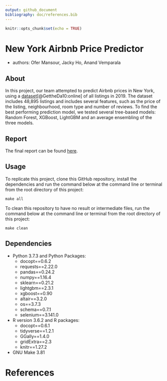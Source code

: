 ```yaml
---
output: github_document
bibliography: doc/references.bib
---
```


```r
knitr::opts_chunk$set(echo = TRUE)
```

# New York Airbnb Price Predictor
- authors: Ofer Mansour, Jacky Ho, Anand Vemparala

## About

In this project, our team attempted to predict Airbnb prices in New York, using a [dataset](http://insideairbnb.com/get-the-data.html)[@GettheDa10:online] of all listings in 2019. The dataset includes 48,895  listings and includes several features, such as the price of the listing, neighbourhood, room type and number of reviews. To find the best performing prediction model, we tested several tree-based models: Random Forest, XGBoost, LightGBM and an average ensembling of the three models.


## Report

The final report can be found [here](https://github.com/UBC-MDS/DSCI_522_Group405/blob/master/doc/final_report.md).


## Usage

To replicate this project, clone this GitHub repository, install the dependencies and run the command below at the command line or terminal from the root directory of this project:

```
make all
```

To clean this repository to have no result or intermediate files, run the command below at the command line or terminal from the root directory of this project:

```
make clean
```

## Dependencies

- Python 3.7.3 and Python Packages:
  - docopt==0.6.2
  - requests==2.22.0
  - pandas==0.24.2
  - numpy==1.16.4
  - sklearn==0.21.2
  - lightgbm==2.3.1
  - xgboost==0.90
  - altair==3.2.0
  - os==3.7.3
  - schema==0.7.1
  - selenium==3.141.0
- R version 3.6.2 and R packages:
  - docopt==0.6.1
  - tidyverse==1.2.1
  - GGally==1.4.0
  - gridExtra==2.3
  - knitr==1.27.2
- GNU Make 3.81

# References
